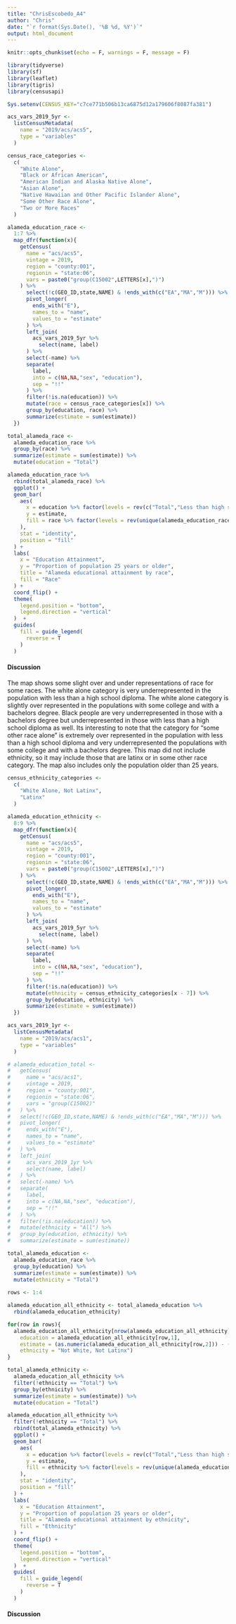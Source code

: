 ```yaml
---
title: "ChrisEscobedo_A4"
author: "Chris"
date: "`r format(Sys.Date(), '%B %d, %Y')`"
output: html_document
---
```


```r
knitr::opts_chunk$set(echo = F, warnings = F, message = F)
```

```r
library(tidyverse)
library(sf)
library(leaflet)
library(tigris)
library(censusapi)

Sys.setenv(CENSUS_KEY="c7ce771b506b13ca6875d12a179606f8087fa381")
```

```r
acs_vars_2019_5yr <-
  listCensusMetadata(
    name = "2019/acs/acs5",
    type = "variables"
  )

census_race_categories <- 
  c(
    "White Alone",
    "Black or African American",
    "American Indian and Alaska Native Alone",
    "Asian Alone",
    "Native Hawaiian and Other Pacific Islander Alone",
    "Some Other Race Alone",
    "Two or More Races"
  )

alameda_education_race <-
  1:7 %>% 
  map_dfr(function(x){
    getCensus(
      name = "acs/acs5",
      vintage = 2019,
      region = "county:001",
      regionin = "state:06",
      vars = paste0("group(C15002",LETTERS[x],")")
    ) %>%
      select(!c(GEO_ID,state,NAME) & !ends_with(c("EA","MA","M"))) %>%
      pivot_longer(
        ends_with("E"),
        names_to = "name",
        values_to = "estimate"
      ) %>%
      left_join(
        acs_vars_2019_5yr %>% 
          select(name, label)
      ) %>% 
      select(-name) %>% 
      separate(
        label,
        into = c(NA,NA,"sex", "education"),
        sep = "!!"
      ) %>% 
      filter(!is.na(education)) %>% 
      mutate(race = census_race_categories[x]) %>% 
      group_by(education, race) %>% 
      summarize(estimate = sum(estimate))
  }) 

total_alameda_race <- 
  alameda_education_race %>% 
  group_by(race) %>% 
  summarize(estimate = sum(estimate)) %>% 
  mutate(education = "Total")
```

```r
alameda_education_race %>% 
  rbind(total_alameda_race) %>% 
  ggplot() +
  geom_bar(
    aes(
      x = education %>% factor(levels = rev(c("Total","Less than high school diploma","High school graduate (includes equivalency)","Some college or associate's degree","Bachelor's degree or higher"))),
      y = estimate,
      fill = race %>% factor(levels = rev(unique(alameda_education_race$race)))
    ),
    stat = "identity",
    position = "fill"
  ) +
  labs(
    x = "Education Attainment",
    y = "Proportion of population 25 years or older",
    title = "Alameda educational attainment by race",
    fill = "Race"
  ) +
  coord_flip() +
  theme(
    legend.position = "bottom",
    legend.direction = "vertical"
  )  +
  guides(
    fill = guide_legend(
      reverse = T
    )
  )
```
#### Discussion

The map shows some slight over and under representations of race for some races. The white alone category is very underrepresented in the population with less than a high school diploma. The white alone category is slightly over represented in the populations with some college and with a bachelors degree. Black people are very underrepresented in those with a bachelors degree but underrepresented in those with less than a high school diploma as well. Its interesting to note that the category for "some other race alone" is extremely over represented in the population with less than a high school diploma and very underrepresented the populations with some college and with a bachelors degree. This map did not include ethnicity, so it may include those that are latinx or in some other race category. The map also includes only the population older than 25 years.

```r
census_ethnicity_categories <- 
  c(
    "White Alone, Not Latinx",
    "Latinx"
  )

alameda_education_ethnicity <-
  8:9 %>% 
  map_dfr(function(x){
    getCensus(
      name = "acs/acs5",
      vintage = 2019,
      region = "county:001",
      regionin = "state:06",
      vars = paste0("group(C15002",LETTERS[x],")")
    ) %>%
      select(!c(GEO_ID,state,NAME) & !ends_with(c("EA","MA","M"))) %>%
      pivot_longer(
        ends_with("E"),
        names_to = "name",
        values_to = "estimate"
      ) %>% 
      left_join(
        acs_vars_2019_5yr %>% 
          select(name, label)
      ) %>% 
      select(-name) %>% 
      separate(
        label,
        into = c(NA,NA,"sex", "education"),
        sep = "!!"
      ) %>% 
      filter(!is.na(education)) %>% 
      mutate(ethnicity = census_ethnicity_categories[x - 7]) %>% 
      group_by(education, ethnicity) %>% 
      summarize(estimate = sum(estimate))
  })

acs_vars_2019_1yr <-
  listCensusMetadata(
    name = "2019/acs/acs1",
    type = "variables"
  )

# alameda_education_total <-
#   getCensus(
#     name = "acs/acs1",
#     vintage = 2019,
#     region = "county:001",
#     regionin = "state:06",
#     vars = "group(C15002)"
#   ) %>%
#   select(!c(GEO_ID,state,NAME) & !ends_with(c("EA","MA","M"))) %>%
#   pivot_longer(
#     ends_with("E"),
#     names_to = "name",
#     values_to = "estimate"
#   ) %>%
#   left_join(
#     acs_vars_2019_1yr %>%
#     select(name, label)
#   ) %>%
#   select(-name) %>%
#   separate(
#     label,
#     into = c(NA,NA,"sex", "education"),
#     sep = "!!"
#   ) %>%
#   filter(!is.na(education)) %>%
#   mutate(ethnicity = "All") %>%
#   group_by(education, ethnicity) %>%
#   summarize(estimate = sum(estimate))

total_alameda_education <- 
  alameda_education_race %>% 
  group_by(education) %>% 
  summarize(estimate = sum(estimate)) %>% 
  mutate(ethnicity = "Total")
  
rows <- 1:4

alameda_education_all_ethnicity <- total_alameda_education %>% 
  rbind(alameda_education_ethnicity) 

for(row in rows){
  alameda_education_all_ethnicity[nrow(alameda_education_all_ethnicity) +1,] = c(
    education = alameda_education_all_ethnicity[row,1], 
    estimate = (as.numeric(alameda_education_all_ethnicity[row,2])) - (as.numeric(alameda_education_all_ethnicity[row+4,2])) - (as.numeric(alameda_education_all_ethnicity[row+8,2])),
    ethnicity = "Not White, Not Latinx")
}

total_alameda_ethnicity <- 
  alameda_education_all_ethnicity %>%
  filter(!ethnicity == "Total") %>% 
  group_by(ethnicity) %>% 
  summarize(estimate = sum(estimate)) %>% 
  mutate(education = "Total")
```

```r
alameda_education_all_ethnicity %>%
  filter(!ethnicity == "Total") %>% 
  rbind(total_alameda_ethnicity) %>% 
  ggplot() +
  geom_bar(
    aes(
      x = education %>% factor(levels = rev(c("Total","Less than high school diploma","High school graduate (includes equivalency)","Some college or associate's degree","Bachelor's degree or higher"))),
      y = estimate,
      fill = ethnicity %>% factor(levels = rev(unique(alameda_education_all_ethnicity$ethnicity)))
    ),
    stat = "identity",
    position = "fill"
  ) +
  labs(
    x = "Education Attainment",
    y = "Proportion of population 25 years or older",
    title = "Alameda educational attainment by ethnicity",
    fill = "Ethnicity"
  ) +
  coord_flip() +
  theme(
    legend.position = "bottom",
    legend.direction = "vertical"
  )  +
  guides(
    fill = guide_legend(
      reverse = T
    )
  )
```

#### Discussion



